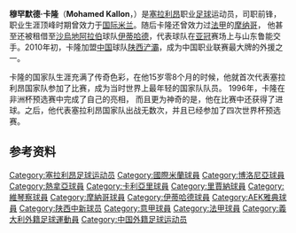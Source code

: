 {{BLP unsourced|time=2020-07-21T23:54:03+00:00}}
{{Football player infobox
| playername = 卡隆 
| fullname = 穆罕默德·卡隆
| englishfullname = Mohamed Kallon
| dateofbirth = {{birth date and age|1979|10|6}}
| cityofbirth = [[凯内马|凯内马]] 
| countryofbirth = {{SLE}}
| height = {{height|m=1.77}}
| position = 前锋 
| currentclub = 
| clubnumber = 
| years = 1994<br/>1994-1995<br/>1995<br/>1995-1999<br/>1995-1997<br/>1997<br/>1998<br/>1998-1999<br/>1999-2000<br/>2000-2001<br/>2001-2004<br/>2004-2007<br/>2005-2006<br/>2008<br/>2008-2009<br/>2009<br/>2010
| clubs = {{flagicon|SLE}} {{tsl|en|Old Edwardians F.C.|}}<br/>{{flagicon|LIB}} {{tsl|en|Tadamon Sour|}}<br/>{{flagicon|SWE}} Spånga<br/>{{flagicon|ITA}} [[国际米兰|国际米兰]]<br/>→{{flagicon|SUI|size=17px}}{{0}} [[盧加諾足球會|卢加诺]]''(租借)''<br/>→{{flagicon|ITA}} [[博洛尼亚足球俱乐部|博洛尼亚]]''(租借)''<br/>→{{flagicon|ITA}} [[热那亚足球俱乐部|热那亚]]''(租借)''<br/>→{{flagicon|ITA}} [[卡利亚里足球俱乐部|卡利亚里]]''(租借)''<br/>{{flagicon|ITA}} [[雷吉纳足球俱乐部|雷吉纳]]<br/>{{flagicon|ITA}} [[维琴察足球俱乐部|维琴察]]<br/>{{flagicon|ITA}} [[国际米兰|国际米兰]]<br/>{{flagicon|FRA}} [[摩纳哥足球俱乐部|摩纳哥]]<br/>→{{flagicon|KSA}} [[伊蒂哈德足球俱乐部_(吉达)|伊蒂哈德]]''(租借)''<br/>{{flagicon|GRE}} [[雅典AEK足球俱乐部|雅典AEK]]<br/>{{flagicon|UAE}} [[艾沙比阿拉比足球會|迪拜Al-Shabab]]<br/>{{flagicon|SLE}} {{tsl|en|Kallon F.C.||卡隆}}<br/>{{flagicon|CHN}} [[陕西浐灞|陕西浐灞]]           
| caps(goals) = 13(4)<br />24(15)<br />0(0)<br />0(0)<br />33(6)<br />2(0)<br />26(10)<br />26(8)<br />30(11)<br />25(8)<br />42(14)<br />48(14)<br />26(12)<br />8(2)<br />4(1)<br />11(2)<br />21(7)
| nationalyears = 1995-2021
| nationalteam = {{fb|SLE}}
| nationalcaps(goals) = 40{{0}}(8)
}}
'''穆罕默德·卡隆'''（'''Mohamed Kallon'''，{{bd|1979年|10月6日|||K}}）是[[塞拉利昂|塞拉利昂]]职业[[足球|足球]]运动员，司职前锋，职业生涯顶峰时期曾效力于[[国际米兰|国际米兰]]。随后卡隆还曾效力过[[法甲|法甲]]的[[摩纳哥足球俱乐部|摩纳哥]]， 他甚至还被租借至[[沙烏地阿拉伯|沙烏地阿拉伯]]球队[[伊蒂哈德|伊蒂哈德]]，代表球队在[[亚冠|亚冠]]赛场上与山东鲁能交手。2010年初，卡隆加盟[[中国足球超级联赛|中国]]球队[[陕西浐灞|陕西浐灞]]，成为中国职业联赛最大牌的外援之一。

卡隆的国家队生涯充满了传奇色彩，在他15岁零8个月的时候，他就首次代表塞拉利昂国家队参加了比赛，成为当时世界上最年轻的国家队队员。 1996年，卡隆在非洲杯预选赛中完成了自己的亮相， 而且更为神奇的是，他在比赛中还获得了进球。之后，他代表塞拉利昂国家队出战无数次，并且已经参加了四次世界杯预选赛。

== 参考资料 ==
{{reflist}}

{{2010年陝西滻灞名單}}
{{亚足联冠军联赛最佳射手}}

{{Authority control}}
{{DEFAULTSORT:Kallon, Mohamed}}
[[Category:塞拉利昂足球运动员|Category:塞拉利昂足球运动员]]
[[Category:國際米蘭球員|Category:國際米蘭球員]]
[[Category:博洛尼亞球員|Category:博洛尼亞球員]]
[[Category:熱拿亞球員|Category:熱拿亞球員]]
[[Category:卡利亞里球員|Category:卡利亞里球員]]
[[Category:里賈納球員|Category:里賈納球員]]
[[Category:維琴察球員|Category:維琴察球員]]
[[Category:摩納哥球員|Category:摩納哥球員]]
[[Category:伊蒂哈德球員|Category:伊蒂哈德球員]]
[[Category:AEK雅典球員|Category:AEK雅典球員]]
[[Category:陕西中新球员|Category:陕西中新球员]]
[[Category:意甲球員|Category:意甲球員]]
[[Category:法甲球員|Category:法甲球員]]
[[Category:義大利外籍足球運動員|Category:義大利外籍足球運動員]]
[[Category:中国外籍足球运动员|Category:中国外籍足球运动员]]